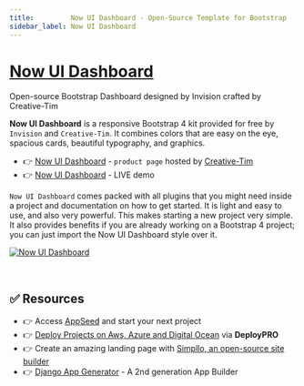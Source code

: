 ```yaml
---
title:         Now UI Dashboard - Open-Source Template for Bootstrap 
sidebar_label: Now UI Dashboard
---
```


# [Now UI Dashboard](https://www.creative-tim.com/product/now-ui-dashboard?AFFILIATE=128200)

<SubHeading>Open-source Bootstrap Dashboard designed by Invision crafted by Creative-Tim</SubHeading>

**Now UI Dashboard** is a responsive Bootstrap 4 kit provided for free by `Invision` and `Creative-Tim`. It combines colors that are easy on the eye, spacious cards, beautiful typography, and graphics.

- 👉 [Now UI Dashboard](https://www.creative-tim.com/product/now-ui-dashboard?AFFILIATE=128200) - `product page` hosted by [Creative-Tim](../partners/creative-tim.mdx)
- 👉 [Now UI Dashboard](https://demos.creative-tim.com/now-ui-dashboard/examples/dashboard.html?AFFILIATE=128200) - LIVE demo

`Now UI Dashboard` comes packed with all plugins that you might need inside a project and documentation on how to get started. 
It is light and easy to use, and also very powerful. This makes starting a new project very simple. 
It also provides benefits if you are already working on a Bootstrap 4 project; you can just import the Now UI Dashboard style over it.

[![Now UI Dashboard](https://user-images.githubusercontent.com/51070104/224491352-34b86320-5a4b-4b1d-88ba-51993ad360fc.png)](https://www.creative-tim.com/product/now-ui-dashboard?AFFILIATE=128200)

<br />

## ✅ Resources 

- 👉 Access [AppSeed](https://appseed.us/) and start your next project
- 👉 [Deploy Projects on Aws, Azure and Digital Ocean](https://www.docs.deploypro.dev/) via **DeployPRO**
- 👉 Create an amazing landing page with [Simpllo, an open-source site builder](https://www.simpllo.com/)
- 👉 [Django App Generator](https://app-generator.dev/django/) - A 2nd generation App Builder
